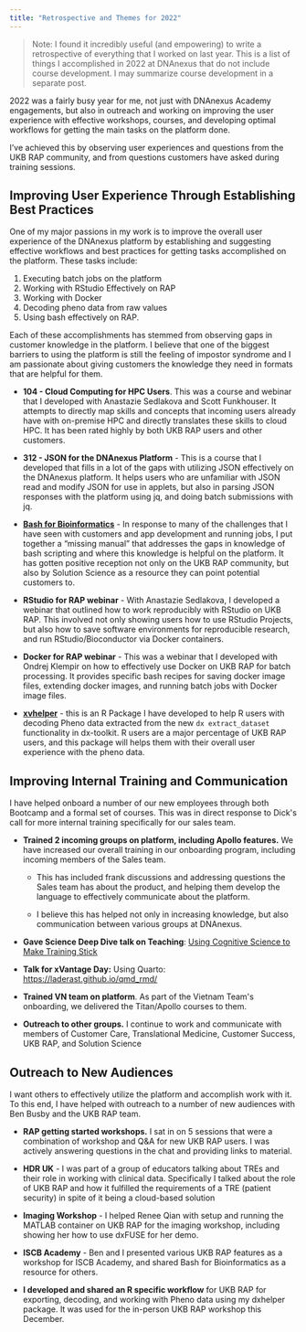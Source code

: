 ```yaml
---
title: "Retrospective and Themes for 2022"
---
```

> Note: I found it incredibly useful (and empowering) to write a retrospective of everything that I worked on last year. This is a list of things I accomplished in 2022 at DNAnexus that do not include course development. I may summarize course development in a separate post.

2022 was a fairly busy year for me, not just with DNAnexus Academy engagements,
but also in outreach and working on improving the user experience with
effective workshops, courses, and developing optimal workflows for
getting the main tasks on the platform done.

I've achieved this by observing user experiences and questions from the
UKB RAP community, and from questions customers have asked during
training sessions.

## Improving User Experience Through Establishing Best Practices

One of my major passions in my work is to improve the overall user
experience of the DNAnexus platform by establishing and suggesting
effective workflows and best practices for getting tasks accomplished on
the platform. These tasks include: 

1. Executing batch jobs on the platform
1. Working with RStudio Effectively on RAP 
1. Working with Docker
1. Decoding pheno data from raw values
1. Using bash effectively on RAP.

Each of these accomplishments has stemmed from observing gaps in
customer knowledge in the platform. I believe that one of the biggest
barriers to using the platform is still the feeling of impostor syndrome
and I am passionate about giving customers the knowledge they need in
formats that are helpful for them.

- **104 - Cloud Computing for HPC Users**. This was a course and
    webinar that I developed with Anastazie Sedlakova and Scott
    Funkhouser. It attempts to directly map skills and concepts that
    incoming users already have with on-premise HPC and directly
    translates these skills to cloud HPC. It has been rated highly by
    both UKB RAP users and other customers.

-   **312 - JSON for the DNAnexus Platform** - This is a course that I
    developed that fills in a lot of the gaps with utilizing JSON
    effectively on the DNAnexus platform. It helps users who are
    unfamiliar with JSON read and modify JSON for use in applets, but
    also in parsing JSON responses with the platform using jq, and
    doing batch submissions with jq.

-   [**Bash for Bioinformatics**](https://laderast.github.io/bash_for_bioinformatics/) -
    In response to many of the challenges that I have seen with
    customers and app development and running jobs, I put together a
    "missing manual" that addresses the gaps in knowledge of bash
    scripting and where this knowledge is helpful on the platform. It
    has gotten positive reception not only on the UKB RAP community,
    but also by Solution Science as a resource they can point
    potential customers to.

-   **RStudio for RAP webinar** - With Anastazie Sedlakova, I developed
    a webinar that outlined how to work reproducibly with RStudio on
    UKB RAP. This involved not only showing users how to use RStudio
    Projects, but also how to save software environments for
    reproducible research, and run RStudio/Bioconductor via Docker
    containers.

-   **Docker for RAP webinar** - This was a webinar that I developed
    with Ondrej Klempir on how to effectively use Docker on UKB RAP
    for batch processing. It provides specific bash recipes for saving
    docker image files, extending docker images, and running batch
    jobs with Docker image files.

-   [**xvhelper**](https://laderast.github.io/xvhelper/) -
    this is an R Package I have developed to help R users with
    decoding Pheno data extracted from the new `dx extract_dataset`
    functionality in dx-toolkit. R users are a major percentage of UKB
    RAP users, and this package will helps them with their overall
    user experience with the pheno data.

## Improving Internal Training and Communication

I have helped onboard a number of our new employees through both
Bootcamp and a formal set of courses. This was in direct response to
Dick\'s call for more internal training specifically for our sales team.

-   **Trained 2 incoming groups on platform, including Apollo
    features.** We have increased our overall training in our
    onboarding program, including incoming members of the Sales team.

    -   This has included frank discussions and addressing questions the
        Sales team has about the product, and helping them develop the
        language to effectively communicate about the platform.

    -   I believe this has helped not only in increasing knowledge, but
        also communication between various groups at DNAnexus.

-   **Gave Science Deep Dive talk on Teaching**: [[Using Cognitive
    Science to Make Training
    Stick]{.underline}](https://docs.google.com/presentation/d/1RVuCnQy_sshmeB9Bc6s75PZJfpKOqVJ5CL_CD0KUR-E/edit?usp=sharing)

-   **Talk for xVantage Day:** Using Quarto:
    [[https://laderast.github.io/qmd_rmd/]{.underline}](https://laderast.github.io/qmd_rmd/#/title-slide)

-   **Trained VN team on platform**. As part of the Vietnam Team\'s
    onboarding, we delivered the Titan/Apollo courses to them.

-   **Outreach to other groups.** I continue to work and communicate
    with members of Customer Care, Translational Medicine, Customer
    Success, UKB RAP, and Solution Science

## Outreach to New Audiences

I want others to effectively utilize the platform and accomplish work
with it. To this end, I have helped with outreach to a number of new
audiences with Ben Busby and the UKB RAP team. 

-   **RAP getting started workshops.** I sat in on 5 sessions that were
    a combination of workshop and Q&A for new UKB RAP users. I was
    actively answering questions in the chat and providing links to
    material.

-   **HDR UK** - I was part of a group of educators talking about TREs
    and their role in working with clinical data. Specifically I
    talked about the role of UKB RAP and how it fulfilled the
    requirements of a TRE (patient security) in spite of it being a
    cloud-based solution

-   **Imaging Workshop** - I helped Renee Qian with setup and running
    the MATLAB container on UKB RAP for the imaging workshop,
    including showing her how to use dxFUSE for her demo.

-   **ISCB Academy** - Ben and I presented various UKB RAP features as a
    workshop for ISCB Academy, and shared Bash for Bioinformatics as a
    resource for others.

-   **I developed and shared an R specific workflow** for UKB RAP for
    exporting, decoding, and working with Pheno data using my dxhelper
    package. It was used for the in-person UKB RAP workshop this
    December.
    

